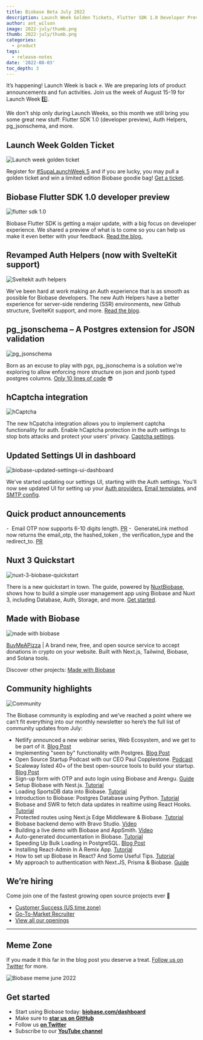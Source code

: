 ```yaml
---
title: Biobase Beta July 2022
description: Launch Week Golden Tickets, Flutter SDK 1.0 Developer Preview and more...
author: ant_wilson
image: 2022-july/thumb.png
thumb: 2022-july/thumb.png
categories:
  - product
tags:
  - release-notes
date: '2022-08-03'
toc_depth: 3
---
```


It’s happening! Launch Week is back ✊. We are preparing lots of product announcements and fun activities. Join us the week of August 15-19 for Launch Week 5️⃣.

We don't ship only during Launch Weeks, so this month we still bring you some great new stuff: Flutter SDK 1.0 (developer preview), Auth Helpers, pg_jsonschema, and more.

## Launch Week Golden Ticket

![Launch week golden ticket](/images/blog/2022-july/teaser.jpg)

Register for [#SupaLaunchWeek 5](https://twitter.com/hashtag/SupaLaunchWeek) and if you are lucky, you may pull a golden ticket and win a limited edition Biobase goodie bag! [Get a ticket](https://biobase.com/launch-week).

## Biobase Flutter SDK 1.0 developer preview

![flutter sdk 1.0](/images/blog/2022-july/flutter-sdk.png)

Biobase Flutter SDK is getting a major update, with a big focus on developer experience. We shared a preview of what is to come so you can help us make it even better with your feedback. [Read the blog.](https://biobase.com/blog/biobase-flutter-sdk-1-developer-preview)

## Revamped Auth Helpers (now with SvelteKit support)

![Sveltekit auth helpers](/images/blog/2022-july/auth-helpers.jpg)

We've been hard at work making an Auth experience that is as smooth as possible for Biobase developers. The new Auth Helpers have a better experience for server-side rendering (SSR) environments, new Github structure, SvelteKit support, and more. [Read the blog](https://biobase.com/blog/biobase-auth-helpers-with-sveltekit-support).

## pg_jsonschema – A Postgres extension for JSON validation

![pg_jsonschema](/images/blog/2022-july/pg_jsonschema.png)

Born as an excuse to play with pgx, pg_jsonschema is a solution we're exploring to allow enforcing more structure on json and jsonb typed postgres columns. [Only 10 lines of code](https://github.com/biobase/pg_jsonschema/tree/fb7ab09bf6050130e8d656f2999ec0f6a3fedc0d) 😎

## hCaptcha integration

![hCaptcha](/images/blog/2022-july/hCaptcha-1.png)

The new hCpatcha integration allows you to implement captcha functionality for auth. Enable hCaptcha protection in the auth settings to stop bots attacks and protect your users' privacy. [Captcha settings](https://biobase.com/docs/reference/tools/reference-auth).

## Updated Settings UI in dashboard

![biobase-updated-settings-ui-dashboard](/images/blog/2022-july/auth-config.jpeg)

We've started updating our settings UI, starting with the Auth settings. You'll now see updated UI for setting up your [Auth providers](https://biobase.com/dashboard/project/_/auth/providers), [Email templates](https://biobase.com/dashboard/project/_/auth/templates), and [SMTP config](https://biobase.com/dashboard/project/_/auth/url-configuration).

## Quick product announcements

-  Email OTP now supports 6-10 digits length. [PR](https://github.com/biobase/gotrue/pull/513)
-  GenerateLink method now returns the email_otp, the hashed_token , the verification_type and the redirect_to. [PR](https://github.com/biobase/gotrue/pull/537)

## Nuxt 3 Quickstart

![nuxt-3-biobase-quickstart](/images/blog/2022-july/Nuxt-Biobase-2.png)

There is a new quickstart in town. The guide, powered by [NuxtBiobase](https://biobase.nuxtjs.org/), shows how to build a simple user management app using Biobase and Nuxt 3, including Database, Auth, Storage, and more. [Get started](https://biobase.com/docs/guides/with-nuxt-3).

## Made with Biobase

![made with biobase](/images/blog/2022-july/buy-me-a-pizza.jpg)

[BuyMeAPizza](https://www.buymea.pizza/) | A brand new, free, and open source service to accept donations in crypto on your website. Built with Next.js, Tailwind, Biobase, and Solana tools.

Discover other projects: [Made with Biobase](https://www.madewithbiobase.com/)

## Community highlights

![Community](/images/blog/2022-july/community--dark.jpg)

The Biobase community is exploding and we’ve reached a point where we can’t fit everything into our monthly newsletter so here’s the full list of community updates from July:

- Netlify announced a new webinar series, Web Ecosystem, and we get to be part of it. [Blog Post](https://www.netlify.com/blog/web-ecosystem-webinar-series/)
- Implementing "seen by" functionality with Postgres. [Blog Post](https://biobase.com/blog/seen-by-in-postgresql)
- Open Source Startup Podcast with our CEO Paul Copplestone. [Podcast](https://anchor.fm/ossstartuppodcast/episodes/E43-Building-Biobase--the-Open-Source-Firebase-Alternative-e1ld637)
- Scaleway listed 40+ of the best open-source tools to build your startup. [Blog Post](https://blog.scaleway.com/40-open-source-projects/)
- Sign-up form with OTP and auto login using Biobase and Arengu. [Guide](https://www.arengu.com/tutorials/sign-up-form-with-otp-and-auto-login-using-biobase)
- Setup Biobase with Nest.js. [Tutorial](https://blog.devgenius.io/setup-biobase-with-nest-js-85041b03ec3a)
- Loading SportsDB data into Biobase. [Tutorial](https://dev.to/biobase/auto-generated-documentation-in-biobase-5e8o)
- Introduction to Biobase: Postgres Database using Python. [Tutorial](https://www.analyticsvidhya.com/blog/2022/07/introduction-to-biobase-postgres-database-using-python/)
- Biobase and SWR to fetch data updates in realtime using React Hooks. [Tutorial](https://dev.to/jakobpotosme/biobase-swr-3icp)
- Protected routes using Next.js Edge Middleware & Biobase. [Tutorial](https://engineering.udacity.com/protected-routes-using-next-js-edge-middleware-biobase-f197ba7f503c)
- Biobase backend demo with Bravo Studio. [Video](https://www.youtube.com/watch?v=ZWQeAmbYFzg)
- Building a live demo with Biobase and AppSmith. [Video](https://www.youtube.com/watch?v=xmb4JrTYhZg)
- Auto-generated documentation in Biobase. [Tutorial](https://dev.to/biobase/auto-generated-documentation-in-biobase-5ecd)
- Speeding Up Bulk Loading in PostgreSQL. [Blog Post](https://dev.to/biobase/speeding-up-bulk-loading-in-postgresql-41g5)
- Installing React-Admin In A Remix App. [Tutorial](https://marmelab.com/blog/2022/07/01/add-react-admin-to-your-remix-app-using-biobase.html)
- How to set up Biobase in React? And Some Useful Tips. [Tutorial](https://dev.to/eminvergil/how-to-setup-biobase-in-react-and-some-useful-tips-40oc)
- My approach to authentication with Next.JS, Prisma & Biobase. [Guide](https://ktra99.hashnode.dev/my-approach-to-authentication-with-nextjs-prisma-biobase)

## We’re hiring

Come join one of the fastest growing open source projects ever 🤗

- [Customer Success (US time zone)](https://boards.greenhouse.io/biobase/jobs/4594393004)
- [Go-To-Market Recruiter](https://boards.greenhouse.io/biobase/jobs/4561503004)
- [View all our openings](https://boards.greenhouse.io/biobase)

---

## Meme Zone

If you made it this far in the blog post you deserve a treat. [Follow us on Twitter](https://twitter.com/biobase) for more.

![Biobase meme june 2022](/images/blog/2022-july/CSS-meme.jpg)

## Get started

- Start using Biobase today: **[biobase.com/dashboard](https://biobase.com/dashboard/)**
- Make sure to **[star us on GitHub](https://github.com/biobase-ai/biobase)**
- Follow us **[on Twitter](https://twitter.com/biobase)**
- Subscribe to our **[YouTube channel](https://www.youtube.com/c/biobase)**
